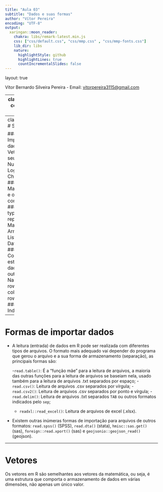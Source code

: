 ```yaml
---
title: "Aula 03"
subtitle: "Dados e suas formas"
author: "Vítor Pereira"
encoding: "UTF-8"
output:
  xaringan::moon_reader:
    chakra: libs/remark-latest.min.js
    css: ["css/default.css", "css/mmp.css" , "css/mmp-fonts.css"]
    lib_dir: libs
    nature:
      highlightStyle: github
      highlightLines: true
      countIncrementalSlides: false
---
```

layout: true
  
<div class="my-footer"><span>

<a>Vítor Bernardo Silveira Pereira</a> - Email: <a href="mailto:vitorpereira3115@gmail.com">vitorpereira3115@gmail.com</a>
</span></div>

---
class: middle center bg-main1
```r
options(htmltools.dir.version = FALSE)
knitr::opts_chunk$set(echo = FALSE, fig.align = "center", message=FALSE, warning=FALSE, cache = TRUE)

```


```r
library(knitr)
library(tidyverse)
library(widgetframe)
library(interactingan)
#xaringan::inf_mr()
```
# Sumário
# `r emo::ji("zoom")`
---
class: middle
# Sumário 

### Importando dados 
### Vetores e seus tipos: Numeric, Logical e Character
### Manipulações e operações com vetores
### Class, typeof, seq e rep
### Matriz
### Array
### Lista
### Data frame
### Conversão de estruturas de dados em outras
### Names, row.names, colnames() e rownames()
### Indexação

---
# Formas de importar dados

- A leitura (entrada) de dados em R pode ser realizada com diferentes tipos de arquivos. O formato mais adequado vai depender do programa que gerou o arquivo e a sua forma de armazenamento (separação), as principais formas são:


  -`read.table()`: É a "função mãe" para a leitura de arquivos, a maioria das outras funções para a leitura de arquivos se baseiam nela, usado também para a leitura de arquivos .txt separados por espaço;
  -`read.csv()`: Leitura de arquivos .csv separados por vírgula;
  -`read.csv2()`: Leitura de arquivos .csv separados por ponto e vírgula;
  -`read.delim()`: Leitura de arquivos .txt separados `TAB` ou outros formatos indicados pelo `sep`; 
  - `readxl::read_excel()`: Leitura de arquivos de excel (.xlsx).

- Existem outras inúmeras formas de importação para arquivos de outros formatos: `read.spss()` (SPSS), `read.dta()` (stata), `hmisc::sas.get()`(sas), `foreign::read.xport()` (sas) e `geojsonio::geojson_read()` (geojson).

---
# Vetores

Os vetores em R são semelhantes aos vetores da matemática, ou seja, é uma estrutura que comporta o armazenamento de dados em várias dimensões, não apenas um único valor.
